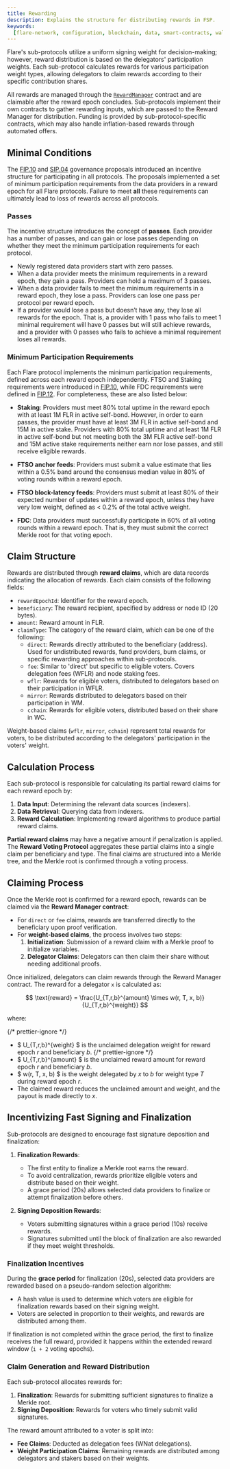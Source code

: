```yaml
---
title: Rewarding
description: Explains the structure for distributing rewards in FSP.
keywords:
  [flare-network, configuration, blockchain, data, smart-contracts, wallets]
---
```


Flare's sub-protocols utilize a uniform signing weight for decision-making; however, reward distribution is based on the delegators' participation weights. Each sub-protocol calculates rewards for various participation weight types, allowing delegators to claim rewards according to their specific contribution shares.

All rewards are managed through the [`RewardManager`](/network/fsp/solidity-reference/IRewardManager) contract and are claimable after the reward epoch concludes. Sub-protocols implement their own contracts to gather rewarding inputs, which are passed to the Reward Manager for distribution. Funding is provided by sub-protocol-specific contracts, which may also handle inflation-based rewards through automated offers.

## Minimal Conditions

The [FIP.10](https://proposals.flare.network/FIP/FIP_10.html) and [SIP.04](http://proposals.flare.network/SIP/SIP_4.html) governance proposals introduced an incentive structure for participating in all protocols.
The proposals implemented a set of minimum participation requirements from the data providers in a reward epoch for all Flare protocols.
Failure to meet **all** these requirements can ultimately lead to loss of rewards across all protocols.

### Passes

The incentive structure introduces the concept of **passes**.
Each provider has a number of passes, and can gain or lose passes depending on whether they meet the minimum participation requirements for each protocol.

- Newly registered data providers start with zero passes.
- When a data provider meets the minimum requirements in a reward epoch, they gain a pass.
  Providers can hold a maximum of 3 passes.
- When a data provider fails to meet the minimum requirements in a reward epoch, they lose a pass.
  Providers can lose one pass per protocol per reward epoch.
- If a provider would lose a pass but doesn’t have any, they lose all rewards for the epoch.
  That is, a provider with 1 pass who fails to meet 1 minimal requirement will have 0 passes but will still achieve rewards, and a provider with 0 passes who fails to achieve a minimal requirement loses all rewards.

### Minimum Participation Requirements

Each Flare protocol implements the minimum participation requirements, defined across each reward epoch independently.
FTSO and Staking requirements were introduced in [FIP.10](https://proposals.flare.network/FIP/FIP_10.html), while FDC requirements were defined in [FIP.12](https://proposals.flare.network/FIP/FIP_12.html).
For completeness, these are also listed below:

- **Staking**: Providers must meet 80% total uptime in the reward epoch with at least 1M FLR in active self-bond.
  However, in order to earn passes, the provider must have at least 3M FLR in active self-bond and 15M in active stake.
  Providers with 80% total uptime and at least 1M FLR in active self-bond but not meeting both the 3M FLR active self-bond and 15M active stake requirements neither earn nor lose passes, and still receive eligible rewards.

- **FTSO anchor feeds**: Providers must submit a value estimate that lies within a 0.5% band around the consensus median value in 80% of voting rounds within a reward epoch.

- **FTSO block-latency feeds**: Providers must submit at least 80% of their expected number of updates within a reward epoch, unless they have very low weight, defined as < 0.2% of the total active weight.

- **FDC**: Data providers must successfully participate in 60% of all voting rounds within a reward epoch.
  That is, they must submit the correct Merkle root for that voting epoch.

## Claim Structure

Rewards are distributed through **reward claims**, which are data records indicating the allocation of rewards. Each claim consists of the following fields:

- `rewardEpochId`: Identifier for the reward epoch.
- `beneficiary`: The reward recipient, specified by address or node ID (20 bytes).
- `amount`: Reward amount in FLR.
- `claimType`: The category of the reward claim, which can be one of the following:
  - `direct`: Rewards directly attributed to the beneficiary (address). Used for undistributed rewards, fund providers, burn claims, or specific rewarding approaches within sub-protocols.
  - `fee`: Similar to 'direct' but specific to eligible voters. Covers delegation fees (WFLR) and node staking fees.
  - `wflr`: Rewards for eligible voters, distributed to delegators based on their participation in WFLR.
  - `mirror`: Rewards distributed to delegators based on their participation in WM.
  - `cchain`: Rewards for eligible voters, distributed based on their share in WC.

Weight-based claims (`wflr`, `mirror`, `cchain`) represent total rewards for voters, to be distributed according to the delegators' participation in the voters' weight.

## Calculation Process

Each sub-protocol is responsible for calculating its partial reward claims for each reward epoch by:

1. **Data Input**: Determining the relevant data sources (indexers).
2. **Data Retrieval**: Querying data from indexers.
3. **Reward Calculation**: Implementing reward algorithms to produce partial reward claims.

**Partial reward claims** may have a negative amount if penalization is applied. The **Reward Voting Protocol** aggregates these partial claims into a single claim per beneficiary and type. The final claims are structured into a Merkle tree, and the Merkle root is confirmed through a voting process.

## Claiming Process

Once the Merkle root is confirmed for a reward epoch, rewards can be claimed via the **Reward Manager contract**:

- For `direct` or `fee` claims, rewards are transferred directly to the beneficiary upon proof verification.
- For **weight-based claims**, the process involves two steps:
  1. **Initialization**: Submission of a reward claim with a Merkle proof to initialize variables.
  2. **Delegator Claims**: Delegators can then claim their share without needing additional proofs.

Once initialized, delegators can claim rewards through the Reward Manager contract. The reward for a delegator `x` is calculated as:

$$
\text{reward} = \frac{U_{T,r,b}^{amount} \times w(r, T, x, b)}{U_{T,r,b}^{weight}}
$$

where:

{/* prettier-ignore */}
- $ U_{T,r,b}^{weight} $ is the unclaimed delegation weight for reward epoch $r$ and beneficiary $b$.
{/* prettier-ignore */}
- $ U_{T,r,b}^{amount} $ is the unclaimed reward amount for reward epoch $r$ and beneficiary $b$.
- $ w(r, T, x, b) $ is the weight delegated by $x$ to $b$ for weight type $T$ during reward epoch $r$.
- The claimed reward reduces the unclaimed amount and weight, and the payout is made directly to $x$.

## Incentivizing Fast Signing and Finalization

Sub-protocols are designed to encourage fast signature deposition and finalization:

1. **Finalization Rewards**:

   - The first entity to finalize a Merkle root earns the reward.
   - To avoid centralization, rewards prioritize eligible voters and distribute based on their weight.
   - A grace period (20s) allows selected data providers to finalize or attempt finalization before others.

2. **Signing Deposition Rewards**:
   - Voters submitting signatures within a grace period (10s) receive rewards.
   - Signatures submitted until the block of finalization are also rewarded if they meet weight thresholds.

### Finalization Incentives

During the **grace period** for finalization (20s), selected data providers are rewarded based on a pseudo-random selection algorithm:

- A hash value is used to determine which voters are eligible for finalization rewards based on their signing weight.
- Voters are selected in proportion to their weights, and rewards are distributed among them.

If finalization is not completed within the grace period, the first to finalize receives the full reward, provided it happens within the extended reward window (`i + 2` voting epochs).

### Claim Generation and Reward Distribution

Each sub-protocol allocates rewards for:

1. **Finalization**: Rewards for submitting sufficient signatures to finalize a Merkle root.
2. **Signing Deposition**: Rewards for voters who timely submit valid signatures.

The reward amount attributed to a voter is split into:

- **Fee Claims**: Deducted as delegation fees (WNat delegations).
- **Weight Participation Claims**: Remaining rewards are distributed among delegators and stakers based on their weights.
